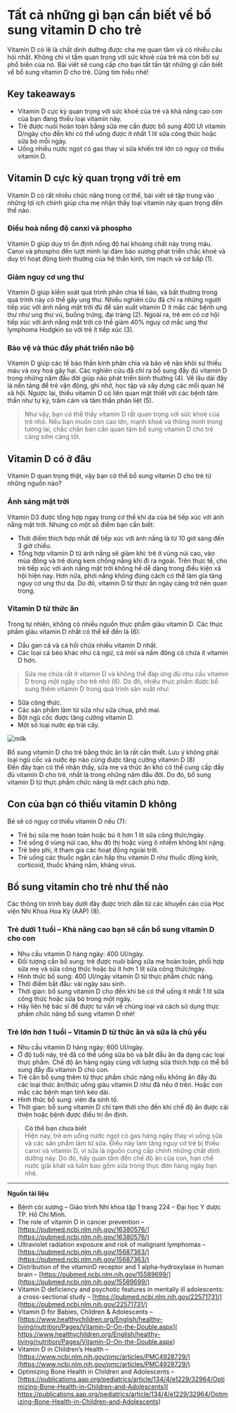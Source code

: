 # Tất cả những gì bạn cần biết về bổ sung vitamin D cho trẻ
Vitamin D có lẽ là chất dinh dưỡng được cha mẹ quan tâm và có nhiều câu hỏi nhất. Không chỉ vì tầm quan trọng với sức khoẻ của trẻ mà còn bởi sự phổ biến của nó. Bài viết sẽ cung cấp cho bạn tất tần tật những gì cần biết về bổ sung vitamin D cho trẻ. Cùng tìm hiểu nhé!

## Key takeaways
- Vitamin D cực kỳ quan trọng với sức khoẻ của trẻ và khả năng cao con của bạn đang thiếu loại vitamin này.
- Trẻ được nuôi hoàn toàn bằng sữa mẹ cần được bổ sung 400 UI vitamin D/ngày cho đến khi có thể uống được ít nhất 1 lít sữa công thức hoặc sữa bò mỗi ngày.
- Uống nhiều nước ngọt có gas thay vì sữa khiến trẻ lớn có nguy cơ thiếu vitamin D.

## Vitamin D cực kỳ quan trọng với trẻ em
Vitamin D có rất nhiều chức năng trong cơ thể, bài viết sẽ tập trung vào những lợi ích chính giúp cha mẹ nhận thấy loại vitamin này quan trọng đến thế nào.
### Điều hoà nồng độ canxi và phospho
Vitamin D giúp duy trì ổn định nồng độ hai khoáng chất này trong máu. Canxi và phospho đến lượt mình lại đảm bảo xương phát triển chắc khoẻ và duy trì hoạt động bình thường của hệ thần kinh, tim mạch và cơ bắp (1).
### Giảm nguy cơ ung thư
Vitamin D giúp kiểm soát quá trình phân chia tế bào, và bất thường trong quá trình này có thể gây ung thư.
Nhiều nghiên cứu đã chỉ ra những người tiếp xúc với ánh nắng mặt trời đủ để sản xuất vitamin D ít mắc các bệnh ung thư như ung thư vú, buồng trứng, đại tràng (2). Ngoài ra, trẻ em có cơ hội tiếp xúc với ánh nắng mặt trời có thể giảm 40% nguy cơ mắc ung thư lymphoma Hodgkin so với trẻ ít tiếp xúc (3).
### Bảo vệ và thúc đẩy phát triển não bộ
Vitamin D giúp các tế bào thần kinh phân chia và bảo vệ não khỏi sự thiếu máu và oxy hoá gây hại.
Các nghiên cứu đã chỉ ra bổ sung đầy đủ vitamin D trong những năm đầu đời giúp não phát triển bình thường (4). Về lâu dài đây là nền tảng để trẻ vận động, ghi nhớ, học tập và xây dựng các mối quan hệ xã hội. Ngược lại, thiếu vitamin D có liên quan mật thiết với các bệnh tâm thần như tự kỷ, trầm cảm và tâm thần phân liệt (5).
> Như vậy, bạn có thể thấy vitamin D rất quan trọng với sức khoẻ của trẻ nhỏ. Nếu bạn muốn con cao lớn, mạnh khoẻ và thông minh trong tương lai, chắc chắn bạn cần quan tâm bổ sung vitamin D cho trẻ càng sớm càng tốt.

## Vitamin D có ở đâu
Vitamin D quan trọng thật, vậy bạn có thể bổ sung vitamin D cho trẻ từ những nguồn nào?
### Ánh sáng mặt trời
Vitamin D3 được tổng hợp ngay trong cơ thể khi da của bé tiếp xúc với ánh nắng mặt trời. Nhưng có một số điểm bạn cần biết:
- Thời điểm thích hợp nhất để tiếp xúc với ánh nắng là từ 10 giờ sáng đến 3 giờ chiều.
- Tổng hợp vitamin D từ ánh nắng sẽ giảm khi: trẻ ở vùng núi cao, vào mùa đông và trẻ dùng kem chống nắng khi đi ra ngoài.
Trên thực tế, cho trẻ tiếp xúc với ánh nắng mặt trời không hề dễ dàng trong điều kiện xã hội hiện nay. Hơn nữa, phơi nắng không đúng cách có thể làm gia tăng nguy cơ ung thư da. Do đó, vitamin D từ thực ăn ngày càng trở nên quan trọng.
### Vitamin D từ thức ăn
Trong tự nhiên, không có nhiều nguồn thực phẩm giàu vitamin D. Các thực phẩm giàu vitamin D nhất có thể kể đến là (6):
- Dầu gan cá và cá hồi chứa nhiều vitamin D nhất.
- Các loại cá béo khác như cá ngừ, cá mòi và nấm đông cô chứa ít vitamin D hơn.
>  Sữa mẹ chứa rất ít vitamin D và không thể đáp ứng đủ nhu cầu vitamin D trong một ngày cho trẻ nhỏ (6).
Do đó, nhiều thực phẩm được bổ sung thêm vitamin D trong quá trình sản xuất như:
- Sữa công thức.
- Các sản phẩm làm từ sữa như sữa chua, phô mai.
- Bột ngũ cốc được tăng cường vitamin D.
- Một số loại nước ép trái cây.

![milk](https://img.freepik.com/premium-photo/asian-boy-drinking-milk-while-sitting-desk-after-doing-homework-e-learning-education-concept_264197-9756.jpg?size=626&ext=jpg&uid=R46674567&ga=GA1.2.873945647.1690566413&semt=ais)
<div class='img-cap'>Bổ sung vitamin D cho trẻ bằng thức ăn là rất cần thiết. Lưu ý không phải loại ngũ cốc và nước ép nào cũng được tăng cường vitamin D (8)</div>
Đến đây bạn có thể nhận thấy, sữa mẹ và thức ăn khó có thể cung cấp đầy đủ vitamin D cho trẻ, nhất là trong những năm đầu đời. Do đó, bổ sung vitamin D từ thực phẩm chức năng là một cách phù hợp.

## Con của bạn có thiếu vitamin D không
Bé sẽ có nguy cơ thiếu vitamin D nếu (7):
- Trẻ bú sữa mẹ hoàn toàn hoặc bú ít hơn 1 lít sữa công thức/ngày.
- Trẻ sống ở vùng núi cao, khu đô thị hoặc vùng ô nhiễm không khí nặng.
- Trẻ béo phì, ít tham gia các hoạt động ngoài trời.
- Trẻ uống các thuốc ngăn cản hấp thu vitamin D như thuốc động kinh, corticoid, thuốc kháng nấm, kháng virus.

## Bổ sung vitamin cho trẻ như thế nào
Các thông tin trình bày dưới đây được trích dẫn từ các khuyến cáo của Học viện Nhi Khoa Hoa Kỳ (AAP) (8).
### Trẻ dưới 1 tuổi – Khả năng cao bạn sẽ cần bổ sung vitamin D cho con
- Nhu cầu vitamin D hàng ngày: 400 UI/ngày.
- Đối tượng cần bổ sung: trẻ được nuôi bằng sữa mẹ hoàn toàn, phối hợp sữa mẹ và sữa công thức hoặc bú ít hơn 1 lít sữa công thức/ngày.
- Hình thức bổ sung: 400 UI/ngày vitamin D từ thực phẩm chức năng.
- Thời điểm bắt đầu: vài ngày sau sinh.
- Thời gian: bổ sung vitamin D cho đến khi bé có thể uống ít nhất 1 lít sữa công thức hoặc sữa bò trong một ngày.
- Hãy liên hệ bác sĩ để được tư vấn về chủng loại và cách sử dụng thực phẩm chức năng bổ sung vitamin D nhé!
### Trẻ lớn hơn 1 tuổi – Vitamin D từ thức ăn và sữa là chủ yếu
- Nhu cầu vitamin D hàng ngày: 600 UI/ngày.
- Ở độ tuổi này, trẻ đã có thể uống sữa bò và bắt đầu ăn đa dạng các loại thực phẩm. Chế độ ăn hàng ngày cùng với lượng sữa thích hợp có thể bổ sung đầy đủ vitamin D cho con.
- Trẻ cần bổ sung thêm từ thực phẩm chức năng nếu không ăn đầy đủ các loại thức ăn/thức uống giàu vitamin D như đã nêu ở trên. Hoặc con mắc các bệnh mạn tính kéo dài.
- Hình thức bổ sung: viên đa sinh tố.
- Thời gian: bổ sung vitamin D chỉ tạm thời cho đến khi chế độ ăn được cải thiện hoặc bệnh được điều trị ổn định.
> **Có thể bạn chưa biết**\
> Hiện nay, trẻ em uống nước ngọt có gas hàng ngày thay vì uống sữa và các sản phẩm làm từ sữa. Điều này làm tăng nguy cơ trẻ bị thiếu canxi và vitamin D, vì sữa là nguồn cung cấp chính những chất dinh dưỡng này. Do đó, hãy quan tâm đến chế độ ăn của con, hạn chế nước giải khát và luôn bao gồm sữa trong thực đơn hàng ngày bạn nhé.

***

**Nguồn tài liệu**
- Bệnh còi xương – Giáo trình Nhi khoa tập 1 trang 224 – Đại học Y dược TP. Hồ Chí Minh.
- The role of vitamin D in cancer prevention – [https://pubmed.ncbi.nlm.nih.gov/16380576/](https://pubmed.ncbi.nlm.nih.gov/16380576/)
- Ultraviolet radiation exposure and risk of malignant lymphomas – [https://pubmed.ncbi.nlm.nih.gov/15687363/](https://pubmed.ncbi.nlm.nih.gov/15687363/)
- Distribution of the vitaminD receptor and 1 alpha-hydroxylase in human brain – [https://pubmed.ncbi.nlm.nih.gov/15589699/](https://pubmed.ncbi.nlm.nih.gov/15589699/)
- Vitamin D deficiency and psychotic features in mentally ill adolescents: a cross-sectional study – [https://pubmed.ncbi.nlm.nih.gov/22571731/](https://pubmed.ncbi.nlm.nih.gov/22571731/)
- Vitamin D for Babies, Children & Adolescents – [https://www.healthychildren.org/English/healthy-living/nutrition/Pages/Vitamin-D-On-the-Double.aspx]( https://www.healthychildren.org/English/healthy-living/nutrition/Pages/Vitamin-D-On-the-Double.aspx)
- Vitamin D in Children’s Health – [https://www.ncbi.nlm.nih.gov/pmc/articles/PMC4928729/](https://www.ncbi.nlm.nih.gov/pmc/articles/PMC4928729/)
- Optimizing Bone Health in Children and Adolescents – [https://publications.aap.org/pediatrics/article/134/4/e1229/32964/Optimizing-Bone-Health-in-Children-and-Adolescents]( https://publications.aap.org/pediatrics/article/134/4/e1229/32964/Optimizing-Bone-Health-in-Children-and-Adolescents)

